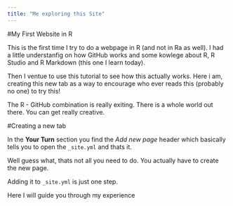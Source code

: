 ```yaml
---
title: "Me exploring this Site"
---
```


#My First Website in R

This is the first time I try to do a webpage in R (and not in Ra as well). I had a little understanfig on how GitHub works and some kowlege about R, R Studio and R Markdown (this one I learn today).

Then I ventue to use this tutorial to see how this actually works.
Here i am, creating this new tab as a way to encourage who ever reads this (probably no one) to try this! 

The R - GitHub combination is really exiting. There is a whole world out there. You can get really creative. 



#Creating a new tab

In the **Your Turn** section you find the *Add new page* header which basically tells you to open the `_site.yml` and thats it.

Well guess what, thats not all you need to do. You actually have to create the new page. 

Adding it to `_site.yml` is just one step.

Here I will guide you through my experience